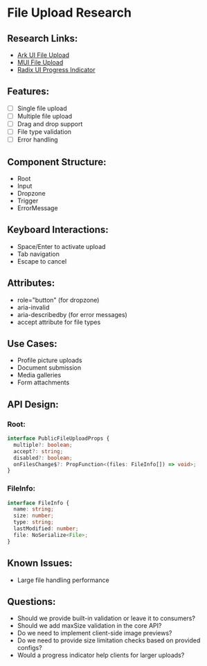 # File Upload Research

## Research Links:
- [Ark UI File Upload](https://ark-ui.com/react/docs/components/file-upload)
- [MUI File Upload](https://mui.com/material-ui/react-button/#file-upload)
- [Radix UI Progress Indicator](https://www.radix-ui.com/primitives/docs/components/progress)

## Features:
- [ ] Single file upload
- [ ] Multiple file upload
- [ ] Drag and drop support
- [ ] File type validation
- [ ] Error handling

## Component Structure:
- Root
- Input
- Dropzone
- Trigger
- ErrorMessage

## Keyboard Interactions:
- Space/Enter to activate upload
- Tab navigation
- Escape to cancel

## Attributes:
- role="button" (for dropzone)
- aria-invalid
- aria-describedby (for error messages)
- accept attribute for file types

## Use Cases:
- Profile picture uploads
- Document submission
- Media galleries
- Form attachments

## API Design:

### Root:
```typescript
interface PublicFileUploadProps {
  multiple?: boolean;
  accept?: string;
  disabled?: boolean;
  onFilesChange$?: PropFunction<(files: FileInfo[]) => void>;
}
```

### FileInfo:
```typescript
interface FileInfo {
  name: string;
  size: number;
  type: string;
  lastModified: number;
  file: NoSerialize<File>;
}
```

## Known Issues:
- Large file handling performance

## Questions:
- Should we provide built-in validation or leave it to consumers?
- Should we add maxSize validation in the core API?
- Do we need to implement client-side image previews?
- Do we need to provide size limitation checks based on provided configs?
- Would a progress indicator help clients for larger uploads?